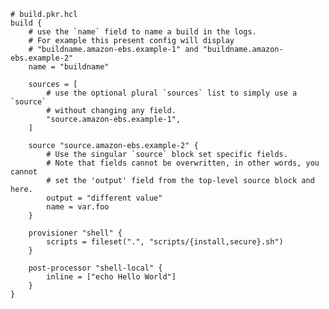 ```hcl
# build.pkr.hcl
build {
    # use the `name` field to name a build in the logs.
    # For example this present config will display
    # "buildname.amazon-ebs.example-1" and "buildname.amazon-ebs.example-2"
    name = "buildname"

    sources = [
        # use the optional plural `sources` list to simply use a `source`
        # without changing any field.
        "source.amazon-ebs.example-1",
    ]

    source "source.amazon-ebs.example-2" {
        # Use the singular `source` block set specific fields.
        # Note that fields cannot be overwritten, in other words, you cannot
        # set the 'output' field from the top-level source block and here.
        output = "different value"
        name = var.foo
    }

    provisioner "shell" {
        scripts = fileset(".", "scripts/{install,secure}.sh")
    }

    post-processor "shell-local" {
        inline = ["echo Hello World"]
    }
}
```
